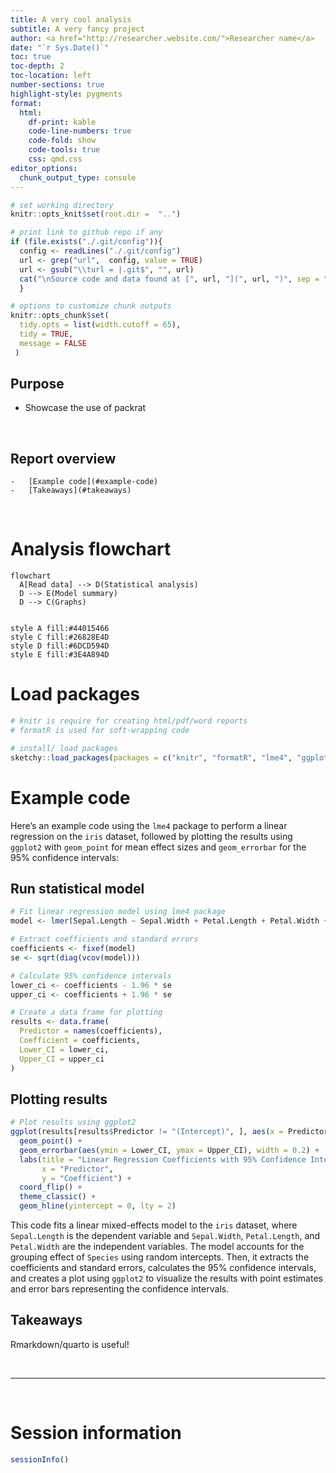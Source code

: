 ```yaml
---
title: A very cool analysis
subtitle: A very fancy project
author: <a href="http://researcher.website.com/">Researcher name</a>
date: "`r Sys.Date()`"
toc: true
toc-depth: 2
toc-location: left
number-sections: true
highlight-style: pygments
format:
  html:
    df-print: kable
    code-line-numbers: true    
    code-fold: show
    code-tools: true
    css: qmd.css
editor_options: 
  chunk_output_type: console
---
```


<!-- this code add line numbers to code blocks -->

<!-- only works when code folding is not used in yaml (code_folding: show) -->

```{=html}
<style>
body
  { counter-reset: source-line 0; }
pre.numberSource code
  { counter-reset: none; }
</style>
```

```r

# set working directory 
knitr::opts_knit$set(root.dir =  "..")

```

```r

# print link to github repo if any
if (file.exists("./.git/config")){
  config <- readLines("./.git/config")
  url <- grep("url",  config, value = TRUE)
  url <- gsub("\\turl = |.git$", "", url)
  cat("\nSource code and data found at [", url, "](", url, ")", sep = "")
  }

```

```r

# options to customize chunk outputs
knitr::opts_chunk$set(
  tidy.opts = list(width.cutoff = 65),
  tidy = TRUE,
  message = FALSE
 )

```

<!-- skyblue box -->

::: {.alert .alert-info}
# Purpose {.unnumbered .unlisted}

-   Showcase the use of packrat

:::

 

<!-- light brown box -->

::: {.alert .alert-warning}
# Report overview {.unnumbered .unlisted}

    -   [Example code](#example-code)
    -   [Takeaways](#takeaways)
:::

 

# Analysis flowchart {.unnumbered .unlisted}

```mermaid
flowchart
  A[Read data] --> D(Statistical analysis)
  D --> E(Model summary) 
  D --> C(Graphs)
  

style A fill:#44015466
style C fill:#26828E4D
style D fill:#6DCD594D
style E fill:#3E4A894D

```

# Load packages {.unnumbered .unlisted}

```r

# knitr is require for creating html/pdf/word reports
# formatR is used for soft-wrapping code

# install/ load packages
sketchy::load_packages(packages = c("knitr", "formatR", "lme4", "ggplot2"))

```


# Example code

Here's an example code using the `lme4` package to perform a linear regression on the `iris` dataset, followed by plotting the results using `ggplot2` with `geom_point` for mean effect sizes and `geom_errorbar` for the 95% confidence intervals:

## Run statistical model

```r
# Fit linear regression model using lme4 package
model <- lmer(Sepal.Length ~ Sepal.Width + Petal.Length + Petal.Width + (1|Species), data = iris)

# Extract coefficients and standard errors
coefficients <- fixef(model)
se <- sqrt(diag(vcov(model)))

# Calculate 95% confidence intervals
lower_ci <- coefficients - 1.96 * se
upper_ci <- coefficients + 1.96 * se

# Create a data frame for plotting
results <- data.frame(
  Predictor = names(coefficients),
  Coefficient = coefficients,
  Lower_CI = lower_ci,
  Upper_CI = upper_ci
)
```

## Plotting results
```r
# Plot results using ggplot2
ggplot(results[results$Predictor != "(Intercept)", ], aes(x = Predictor, y = Coefficient)) +
  geom_point() +
  geom_errorbar(aes(ymin = Lower_CI, ymax = Upper_CI), width = 0.2) +
  labs(title = "Linear Regression Coefficients with 95% Confidence Intervals",
       x = "Predictor",
       y = "Coefficient") + 
  coord_flip() +
  theme_classic() +
  geom_hline(yintercept = 0, lty = 2)


```

This code fits a linear mixed-effects model to the `iris` dataset, where `Sepal.Length` is the dependent variable and `Sepal.Width`, `Petal.Length`, and `Petal.Width` are the independent variables. The model accounts for the grouping effect of `Species` using random intercepts. Then, it extracts the coefficients and standard errors, calculates the 95% confidence intervals, and creates a plot using `ggplot2` to visualize the results with point estimates and error bars representing the confidence intervals.

<!-- '&nbsp;' adds blank space -->

<!-- light green box -->

::: {.alert .alert-success}
# Takeaways {#takeaways .unnumbered .unlisted}

Rmarkdown/quarto is useful!

:::

 

<!-- '---' adds a gray vertical line -->

------------------------------------------------------------------------

 

<!-- add packages used, system details and versions  -->

# Session information {.unnumbered .unlisted}

```r

sessionInfo()

```
